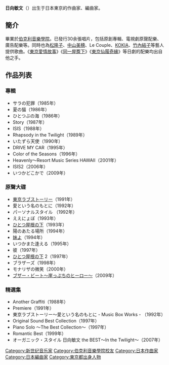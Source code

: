 {{blpunsourced|time=2017-03-11T04:28:51+00:00}}
{{Infobox Musician 
|Name=日向敏文
|Img=
|Img_capt=
|Background=作曲家
|Birth_name=
|School_background=[[伯克利音樂學院|伯克利音樂學院]]
|Born=<!-- 個人のみ -->{{生年月日と年齢|1955|2|23}}
|Died=<!-- 個人のみ -->
|Origin={{JPN}}, [[東京都|東京都]]
|Instrument=<!-- 個人のみ -->
|Genre=
|Occupation=<!-- 個人のみ -->[[作曲家|作曲家]]<br />[[編曲家|編曲家]]
|Years_active=1985年 - 現在
|Label=
|Production=
|URL=[http://www.toshifumi-hinata.com/ 官方網站]
}}

'''日向敏文'''（{{bd|1955年|2月23日||}}）出生于日本東京的作曲家、編曲家。

== 簡介 ==
畢業於[[伯克利音樂學院|伯克利音樂學院]]。已發行30余張唱片，包括原創專輯、電視劇原聲配樂、廣告配樂等。同時也為[[松隆子|松隆子]]、[[中山美穂|中山美穂]]、Le Couple、[[KOKIA|KOKIA]]、[[竹內結子|竹內結子]]等藝人提供歌曲。《[[東京愛情故事|東京愛情故事]]》《[[同一屋簷下|同一屋簷下]]》《[[東京仙履奇緣|東京仙履奇緣]]》等日劇的配樂均出自他之手。

== 作品列表 ==
=== 專輯 ===
* サラの犯罪（1985年）
* 夏の猫（1986年）
* ひとつぶの海（1986年）
* Story（1987年）
* ISIS（1988年）
* Rhapsody in the Twilight（1989年）
* いたずら天使（1990年）
* DRIVE MY CAR（1995年）
* Color of the Seasons（1996年）
* Heavenly〜Resort Music Series HAWAII（2001年）
* ISIS2（2006年）
* いつかどこかで（2009年）

=== 原聲大碟 ===
* [[東京愛情故事|東京ラブストーリー]]（1991年）
* 愛という名のもとに（1992年）
* パーソナルスタイル （1992年）
* ええにょぼ（1993年）
* [[一個屋簷下|ひとつ屋根の下]]（1993年）
* 陽のあたる場所（1994年）
* [[東京仙履奇緣|妹よ]]（1994年）
* いつかまた逢える（1995年）
* 彼（1997年）
* [[一個屋簷下|ひとつ屋根の下]] 2（1997年）
* ブラザーズ（1998年）
* モナリザの微笑（2000年）
* [[零秒出手|ブザー・ビート〜崖っぷちのヒーロー〜]]（2009年）

=== 精選集 ===
* Another Graffiti（1988年）
* Premiere（1991年）
* 東京ラブストーリー〜愛という名のもとに - Music Box Works - （1992年）
* Original Sound Best Collection（1997年）
* Piano Solo 〜The Best Collection〜（1997年）
* Romantic Best（1999年）
* オーガニック・スタイル 日向敏文 the BEST〜In the Twilight〜（2007年）

{{normdaten}}
{{DEFAULTSORT: Hinata, Toshifumi}}
[[Category:新世纪音乐家|Category:新世纪音乐家]]
[[Category:伯克利音樂學院校友|Category:伯克利音樂學院校友]]
[[Category:日本作曲家|Category:日本作曲家]]
[[Category:日本編曲家|Category:日本編曲家]]
[[Category:東京都出身人物|Category:東京都出身人物]]